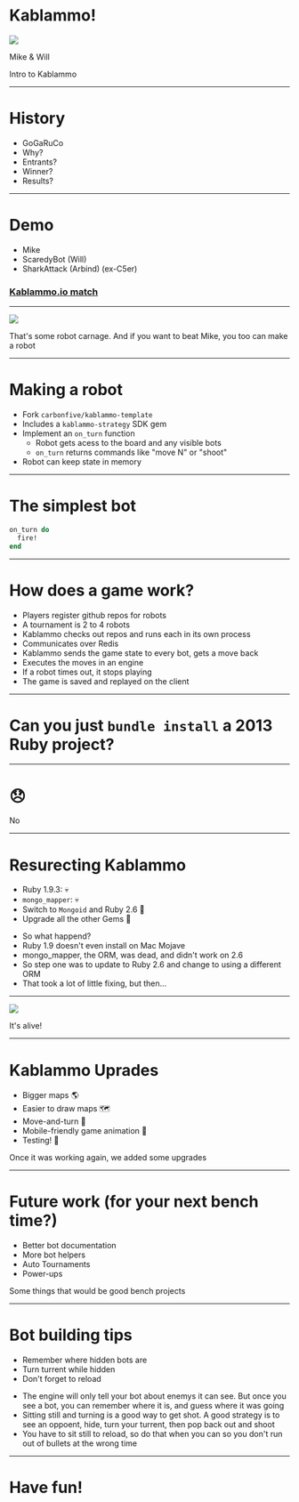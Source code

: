 



<Head>
  <title>Kablammo!</title>
</Head>

<TitlePage>

# Kablammo!

<img src={shoot} />

Mike &amp; Will

</TitlePage>

<Notes>Intro to Kablammo</Notes>

---

<Layout bg="secondary">

# History

</Layout>

<Notes>

- GoGaRuCo
- Why?
- Entrants?
- Winner?
- Results?

</Notes>

---

# Demo

- Mike
- ScaredyBot (Will)
- SharkAttack (Arbind) (ex-C5er)

<h3>
  <a href="http://kablammo.io/battles/5d9d128e421aa976a23773fd" target="_blank">
    Kablammo.io match
  </a>
</h3>

---

<Image src={battleBot} />

<Notes>

That's some robot carnage.
And if you want to beat Mike, you too can make a robot

</Notes>

---

# Making a robot

- Fork `carbonfive/kablammo-template`
- Includes a `kablammo-strategy` SDK gem
- Implement an `on_turn` function
  - Robot gets acess to the board and any visible bots
  - `on_turn` returns commands like "move N" or "shoot"
- Robot can keep state in memory

---

# The simplest bot

```ruby
on_turn do
  fire!
end
```

---

# How does a game work?

- Players register github repos for robots
- A tournament is 2 to 4 robots
- Kablammo checks out repos and runs each in its own process
- Communicates over Redis
- Kablammo sends the game state to every bot, gets a move back
- Executes the moves in an engine
- If a robot times out, it stops playing
- The game is saved and replayed on the client

---

# Can you just `bundle install` a 2013 Ruby project?

---

<BgImage src={trainwreck}>

# 😞

</BgImage>

<Notes>

No

</Notes>

---

# Resurecting Kablammo

- Ruby 1.9.3: 💀
- `mongo_mapper`: 💀
- Switch to `Mongoid` and Ruby 2.6 🔧
- Upgrade all the other Gems 💎

<Notes>

- So what happend?
- Ruby 1.9 doesn't even install on Mac Mojave
- mongo_mapper, the ORM, was dead, and didn't work on 2.6
- So step one was to update to Ruby 2.6 and change to using a different ORM
- That took a lot of little fixing, but then...

</Notes>

---

<Image src={alive} />

<Notes>

It's alive!

</Notes>

---

# Kablammo Uprades

- Bigger maps 🌎
- Easier to draw maps 🗺️
- Move-and-turn 💃
- Mobile-friendly game animation 📱
- Testing! 🧪

<Notes>

Once it was working again, we added some upgrades

</Notes>

---

# Future work (for your next bench time?)

- Better bot documentation
- More bot helpers
- Auto Tournaments
- Power-ups

<Notes>

Some things that would be good bench projects

</Notes>

---

# Bot building tips

- Remember where hidden bots are
- Turn turrent while hidden
- Don't forget to reload

<Notes>


- The engine will only tell your bot about enemys it can see. But once you see a bot, you can remember where it is, and guess where it was going
- Sitting still and turning is a good way to get shot. A good strategy is to see an oppoent, hide, turn your turrent, then pop back out and shoot
- You have to sit still to reload, so do that when you can so you don't run out of bullets at the wrong time

</Notes>

---

<BgImage src={terminator}>

# Have fun!

</BgImage>

